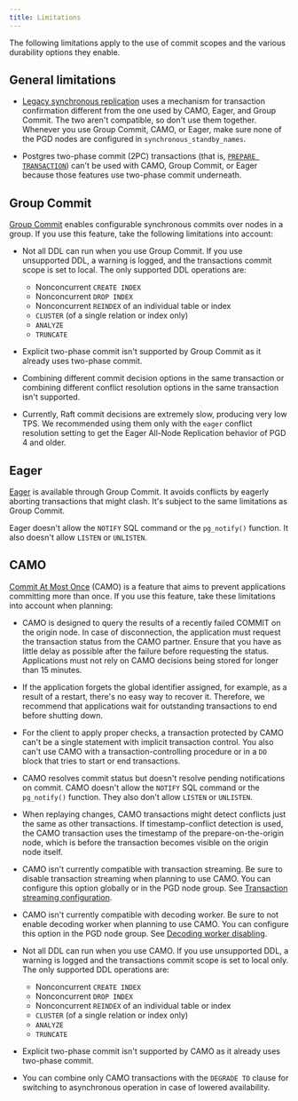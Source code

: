 ```yaml
---
title: Limitations
---
```


The following limitations apply to the use of commit scopes and the various durability options they enable.

## General limitations

-   [Legacy synchronous replication](legacy-sync) uses a mechanism for transaction confirmation
    different from the one used by CAMO, Eager, and Group Commit. The two aren't
    compatible, so don't use them together. Whenever you use Group Commit, CAMO,
    or Eager, make sure none of the PGD nodes are configured in
    `synchronous_standby_names`.

-   Postgres two-phase commit (2PC) transactions (that is, [`PREPARE
    TRANSACTION`](https://www.postgresql.org/docs/current/sql-prepare-transaction.html))
    can't be used with CAMO, Group Commit, or Eager because those
    features use two-phase commit underneath.

## Group Commit

[Group Commit](group-commit) enables configurable synchronous commits over 
nodes in a group. If you use this feature, take the following limitations into account:

- Not all DDL can run when you use Group Commit. If you use unsupported DDL, a warning is logged, and the transactions commit scope is set to local. The only supported DDL operations are:
    - Nonconcurrent `CREATE INDEX`
    - Nonconcurrent `DROP INDEX`
    - Nonconcurrent `REINDEX` of an individual table or index
    - `CLUSTER` (of a single relation or index only)
    - `ANALYZE`
    - `TRUNCATE`


- Explicit two-phase commit isn't supported by Group Commit as it already uses two-phase commit.

- Combining different commit decision options in the same transaction or
  combining different conflict resolution options in the same transaction isn't
  supported.

- Currently, Raft commit decisions are extremely slow, producing very low TPS.
  We recommended using them only with the `eager` conflict resolution setting
  to get the Eager All-Node Replication behavior of PGD 4 and older.

## Eager

[Eager](/pgd/5.7/commit-scopes/group-commit/#eager-conflict-resolution) is available through Group Commit. It avoids conflicts by eagerly aborting transactions that might clash. It's subject to the same limitations as Group Commit. 

Eager doesn't allow the `NOTIFY` SQL command or the `pg_notify()` function. It
also doesn't allow `LISTEN` or `UNLISTEN`.

## CAMO

[Commit At Most Once](camo) (CAMO) is a feature that aims to prevent
applications committing more than once. If you use this feature, take 
these limitations into account when planning:

- CAMO is designed to query the results of a recently failed COMMIT on the
origin node. In case of disconnection, the application must request the
transaction status from the CAMO partner. Ensure that you have as little delay
as possible after the failure before requesting the status. Applications must
not rely on CAMO decisions being stored for longer than 15 minutes.

- If the application forgets the global identifier assigned, for example,
as a result of a restart, there's no easy way to recover
it. Therefore, we recommend that applications wait for outstanding
transactions to end before shutting down.

- For the client to apply proper checks, a transaction protected by CAMO
can't be a single statement with implicit transaction control. You also can't
use CAMO with a transaction-controlling procedure or
in a `DO` block that tries to start or end transactions.

- CAMO resolves commit status but doesn't resolve pending
notifications on commit. CAMO doesn't
allow the `NOTIFY` SQL command or the `pg_notify()` function.
They also don't allow `LISTEN` or `UNLISTEN`.

- When replaying changes, CAMO transactions might detect conflicts just
the same as other transactions. If timestamp-conflict detection is used,
the CAMO transaction uses the timestamp of the prepare-on-the-origin
node, which is before the transaction becomes visible on the origin
node itself.

- CAMO isn't currently compatible with transaction streaming.
Be sure to disable transaction streaming when planning to use
CAMO. You can configure this option globally or in the PGD node group. See
[Transaction streaming configuration](../transaction-streaming#configuration).

- CAMO isn't currently compatible with decoding worker.
Be sure to not enable decoding worker when planning to use
CAMO. You can configure this option in the PGD node group. See
[Decoding worker disabling](../decoding_worker#enabling).

-   Not all DDL can run when you use CAMO. If you use unsupported DDL, a warning is logged and the transactions commit scope is set to local only. The only supported DDL operations are:
    - Nonconcurrent `CREATE INDEX`
    - Nonconcurrent `DROP INDEX`
    - Nonconcurrent `REINDEX` of an individual table or index
    - `CLUSTER` (of a single relation or index only)
    - `ANALYZE`
    - `TRUNCATE`


- Explicit two-phase commit isn't supported by CAMO as it already uses two-phase commit.

- You can combine only CAMO transactions with the `DEGRADE TO` clause for
switching to asynchronous operation in case of lowered availability.
